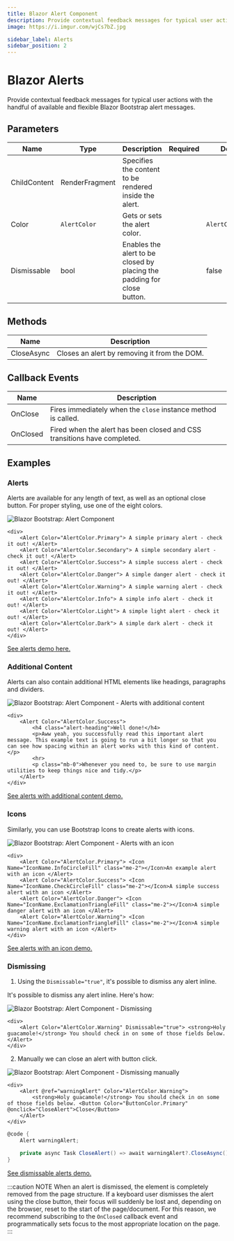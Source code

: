 ```yaml
---
title: Blazor Alert Component
description: Provide contextual feedback messages for typical user actions with the handful of available and flexible Blazor Bootstrap alert messages.
image: https://i.imgur.com/wjCs7bZ.jpg

sidebar_label: Alerts
sidebar_position: 2
---
```



# Blazor Alerts

Provide contextual feedback messages for typical user actions with the handful of available and flexible Blazor Bootstrap alert messages.

<CarbonAd />

## Parameters

| Name | Type | Description | Required | Default |
|--|--|--|--|--|
| ChildContent | RenderFragment | Specifies the content to be rendered inside the alert. | | |
| Color | `AlertColor` | Gets or sets the alert color. | | `AlertColor.None` |
| Dismissable | bool | Enables the alert to be closed by placing the padding for close button. | | false |

## Methods

| Name | Description |
|--|--|
| CloseAsync | Closes an alert by removing it from the DOM. |

## Callback Events

| Name | Description |
|--|--|
| OnClose | Fires immediately when the `close` instance method is called. |
| OnClosed | Fired when the alert has been closed and CSS transitions have completed. |

## Examples

### Alerts

Alerts are available for any length of text, as well as an optional close button. For proper styling, use one of the eight colors.

<img src="https://i.imgur.com/FGgEMp6.jpg" alt="Blazor Bootstrap: Alert Component" />

```cshtml showLineNumbers
<div>
    <Alert Color="AlertColor.Primary"> A simple primary alert - check it out! </Alert>
    <Alert Color="AlertColor.Secondary"> A simple secondary alert - check it out! </Alert>
    <Alert Color="AlertColor.Success"> A simple success alert - check it out! </Alert>
    <Alert Color="AlertColor.Danger"> A simple danger alert - check it out! </Alert>
    <Alert Color="AlertColor.Warning"> A simple warning alert - check it out! </Alert>
    <Alert Color="AlertColor.Info"> A simple info alert - check it out! </Alert>
    <Alert Color="AlertColor.Light"> A simple light alert - check it out! </Alert>
    <Alert Color="AlertColor.Dark"> A simple dark alert - check it out! </Alert>
</div>
```
[See alerts demo here.](https://demos.blazorbootstrap.com/alerts#examples)

### Additional Content

Alerts can also contain additional HTML elements like headings, paragraphs and dividers.

<img src="https://i.imgur.com/OaQ7Ydj.jpg" alt="Blazor Bootstrap: Alert Component - Alerts with additional content" />

```cshtml showLineNumbers
<div>
    <Alert Color="AlertColor.Success">
        <h4 class="alert-heading">Well done!</h4>
        <p>Aww yeah, you successfully read this important alert message. This example text is going to run a bit longer so that you can see how spacing within an alert works with this kind of content.</p>
        <hr>
        <p class="mb-0">Whenever you need to, be sure to use margin utilities to keep things nice and tidy.</p>
    </Alert>
</div>
```
[See alerts with additional content demo.](https://demos.blazorbootstrap.com/alerts#additional-content)

### Icons

Similarly, you can use Bootstrap Icons to create alerts with icons.

<img src="https://i.imgur.com/wjCs7bZ.jpg" alt="Blazor Bootstrap: Alert Component - Alerts with an icon" />

```cshtml showLineNumbers
<div>
    <Alert Color="AlertColor.Primary"> <Icon Name="IconName.InfoCircleFill" class="me-2"></Icon>An example alert with an icon </Alert>
    <Alert Color="AlertColor.Success"> <Icon Name="IconName.CheckCircleFill" class="me-2"></Icon>A simple success alert with an icon </Alert>
    <Alert Color="AlertColor.Danger"> <Icon Name="IconName.ExclamationTriangleFill" class="me-2"></Icon>A simple danger alert with an icon </Alert>
    <Alert Color="AlertColor.Warning"> <Icon Name="IconName.ExclamationTriangleFill" class="me-2"></Icon>A simple warning alert with an icon </Alert>
</div>
```
[See alerts with an icon demo.](https://demos.blazorbootstrap.com/alerts#icons)

### Dismissing

1. Using the `Dismissable="true"`, it's possible to dismiss any alert inline.

It's possible to dismiss any alert inline. Here's how:

<img src="https://i.imgur.com/D9tJpSl.jpg" alt="Blazor Bootstrap: Alert Component - Dismissing" />

```cshtml showLineNumbers
<div>
    <Alert Color="AlertColor.Warning" Dismissable="true"> <strong>Holy guacamole!</strong> You should check in on some of those fields below. </Alert>
</div>
```
2. Manually we can close an alert with button click.

<img src="https://i.imgur.com/dq48mYF.jpg" alt="Blazor Bootstrap: Alert Component - Dismissing manually" />

```cshtml showLineNumbers
<div>
    <Alert @ref="warningAlert" Color="AlertColor.Warning">
        <strong>Holy guacamole!</strong> You should check in on some of those fields below. <Button Color="ButtonColor.Primary" @onclick="CloseAlert">Close</Button>
    </Alert>
</div>
```

```cs {4} showLineNumbers
@code {
    Alert warningAlert;

    private async Task CloseAlert() => await warningAlert?.CloseAsync();
}
```
[See dismissable alerts demo.](https://demos.blazorbootstrap.com/alerts#dismissing)

:::caution NOTE
When an alert is dismissed, the element is completely removed from the page structure. If a keyboard user dismisses the alert using the close button, their focus will suddenly be lost and, depending on the browser, reset to the start of the page/document. For this reason, we recommend subscribing to the `OnClosed` callback event and programmatically sets focus to the most appropriate location on the page.
:::
